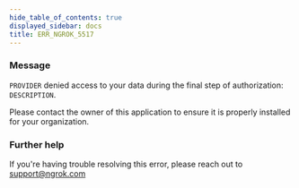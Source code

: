```yaml
---
hide_table_of_contents: true
displayed_sidebar: docs
title: ERR_NGROK_5517
---
```




### Message

`PROVIDER` denied access to your data during the final step of authorization: `DESCRIPTION`.

Please contact the owner of this application to ensure it is properly installed for your organization.

<ErrorDetails error="err_ngrok_5517" />

### Further help

If you're having trouble resolving this error, please reach out to [support@ngrok.com](mailto:support@ngrok.com?subject=Help%20with%20ERR_NGROK_5517)
